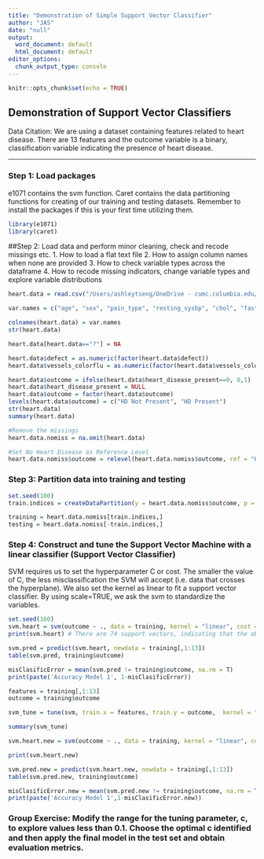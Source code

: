 ```yaml
---
title: "Demonstration of Simple Support Vector Classifier"
author: "JAS"
date: "null"
output:
  word_document: default
  html_document: default
editor_options:
  chunk_output_type: console
---
```


```r
knitr::opts_chunk$set(echo = TRUE)
```

## Demonstration of Support Vector Classifiers
Data Citation: We are using a dataset containing features related to heart disease. There are 13 features and the outcome variable is a binary, classification variable indicating the presence of heart disease.

***

### Step 1: Load packages

e1071 contains the svm function. Caret contains the data partitioning functions for creating of our training and testing datasets. Remember to install the packages if this is your first time utilizing them.

```r
library(e1071)
library(caret)
```

##Step 2: Load data and perform minor cleaning, check and recode missings etc.
1. How to load a flat text file
2. How to assign column names when none are provided
3. How to check variable types across the dataframe
4. How to recode missing indicators, change variable types and explore variable distributions


```r
heart.data = read.csv("/Users/ashleytseng/OneDrive - cumc.columbia.edu/MPH/Spring 2020/EPID P8451_Machine Learning/Sessions/Session 6/p8451_session6/processed.cleveland.data", header = FALSE)

var.names = c("age", "sex", "pain_type", "resting_sysbp", "chol", "fast_blsugar_gt120", "rest_ecg", "max_hr", "exerc_angina", "ST_depression", "ST_slope", "vessels_colorflu", "defect", "heart_disease_present")

colnames(heart.data) = var.names
str(heart.data)

heart.data[heart.data=="?"] = NA

heart.data$defect = as.numeric(factor(heart.data$defect))
heart.data$vessels_colorflu = as.numeric(factor(heart.data$vessels_colorflu))

heart.data$outcome = ifelse(heart.data$heart_disease_present==0, 0,1)
heart.data$heart_disease_present = NULL
heart.data$outcome = factor(heart.data$outcome)
levels(heart.data$outcome) = c("HD Not Present", "HD Present")
str(heart.data)
summary(heart.data)

#Remove the missings
heart.data.nomiss = na.omit(heart.data)

#Set No Heart Disease as Reference Level
heart.data.nomiss$outcome = relevel(heart.data.nomiss$outcome, ref = "HD Not Present")
```



### Step 3: Partition data into training and testing

```r
set.seed(100)
train.indices = createDataPartition(y = heart.data.nomiss$outcome, p = 0.7, list = FALSE)

training = heart.data.nomiss[train.indices,]
testing = heart.data.nomiss[-train.indices,]
```



### Step 4: Construct and tune the Support Vector Machine with a linear classifier (Support Vector Classifier)

SVM requires us to set the hyperparameter C or cost. The smaller the value of C, the less misclassification the SVM will accept (i.e. data that crosses the hyperplane). We also set the kernel as linear to fit a support vector classifier. By using scale=TRUE, we ask the svm to standardize the variables.

```r
set.seed(100)
svm.heart = svm(outcome ~ ., data = training, kernel = "linear", cost = 1, scale = TRUE)
print(svm.heart) # There are 74 support vectors, indicating that the observations are likely close to each other.

svm.pred = predict(svm.heart, newdata = training[,1:13])
table(svm.pred, training$outcome)

misClasificError = mean(svm.pred != training$outcome, na.rm = T)
print(paste('Accuracy Model 1', 1-misClasificError))

features = training[,1:13]
outcome = training$outcome

svm_tune = tune(svm, train.x = features, train.y = outcome,  kernel = "linear", range = list(cost = 10^(-1:2)))

summary(svm_tune)

svm.heart.new = svm(outcome ~ ., data = training, kernel = "linear", cost = 0.1, scale = TRUE)

print(svm.heart.new)

svm.pred.new = predict(svm.heart.new, newdata = training[,1:13])
table(svm.pred.new, training$outcome)

misClasificError.new = mean(svm.pred.new != training$outcome, na.rm = T)
print(paste('Accuracy Model 1',1-misClasificError.new))
```

### Group Exercise: Modify the range for the tuning parameter, c, to explore values less than 0.1. Choose the optimal c identified and then apply the final model in the test set and obtain evaluation metrics.
